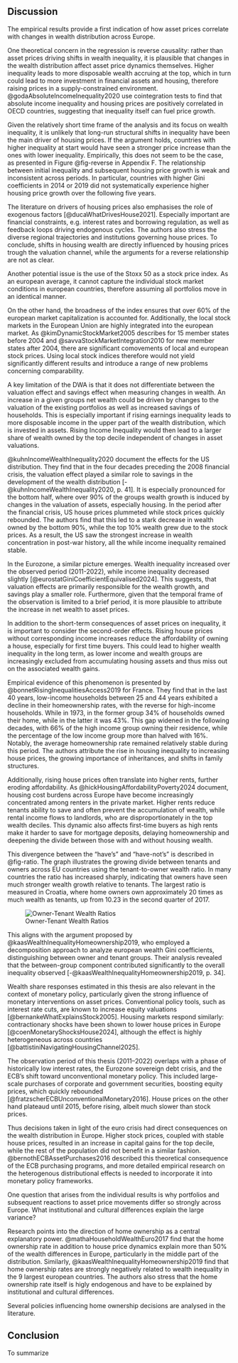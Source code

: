 ## Discussion

The empirical results provide a first indication of how asset prices correlate with changes in wealth distribution across Europe.

One theoretical concern in the regression is reverse causality: rather than asset prices driving shifts in wealth inequality, it is plausible that changes in the wealth distribution affect asset price dynamics themselves. Higher inequality leads to more disposable wealth accruing at the top, which in turn could lead to more investment in financial assets and housing, therefore raising prices in a supply-constrained environment. @godaAbsoluteIncomeInequality2020 use cointegration tests to find that absolute income inequality and housing prices are positively correlated in OECD countries, suggesting that inequality itself can fuel price growth.

Given the relatively short time frame of the analysis and its focus on wealth inequality, it is unlikely that long-run structural shifts in inequality have been the main driver of housing prices. If the argument holds, countries with higher inequality at start would have seen a stronger price increase than the ones with lower inequality. Empirically, this does not seem to be the case, as presented in Figure @fig-reverse in Appendix F. The relationship between initial inequality and subsequent housing price growth is weak and inconsistent across periods. In particular, countries with higher Gini coefficients in 2014 or 2019 did not systematically experience higher housing price growth over the following five years.

The literature on drivers of housing prices also emphasises the role of exogenous factors [@ducaWhatDrivesHouse2021]. Especially important are financial constraints, e.g. interest rates and borrowing regulation, as well as feedback loops driving endogenous cycles. The authors also stress the diverse regional trajectories and institutions governing house prices. To conclude, shifts in housing wealth are directly influenced by housing prices trough the valuation channel, while the arguments for a reverse relationship are not as clear.

Another potential issue is the use of the Stoxx 50 as a stock price index. As an european average, it cannot capture the individual stock market conditions in european countries, therefore assuming all portfolios move in an identical manner.

On the other hand, the broadness of the index ensures that over 60% of the european market capitalization is accounted for. Additionally, the local stock markets in the European Union are highly integrated into the european market. As @kimDynamicStockMarket2005 describes for 15 member states before 2004 and @savvaStockMarketIntegration2010 for new member states after 2004, there are significant comovements of local and european stock prices. Using local stock indices therefore would not yield significantly different results and introduce a range of new problems concerning comparability.

A key limitation of the DWA is that it does not differentiate between the valuation effect and savings effect when measuring changes in wealth. An increase in a given groups net wealth could be driven by changes to the valuation of the existing portfolios as well as increased savings of households. This is especially important if rising earnings inequality leads to more disposable income in the upper part of the wealth distribution, which is invested in assets. Rising Income Inequality would then lead to a larger share of wealth owned by the top decile independent of changes in asset valuations.

@kuhnIncomeWealthInequality2020 document the effects for the US distribution. They find that in the four decades preceding the 2008 financial crisis, the valuation effect played a similar role to savings in the development of the wealth distribution [-@kuhnIncomeWealthInequality2020, p. 41]. It is especially pronounced for the bottom half, where over 90% of the groups wealth growth is induced by changes in the valuation of assets, especially housing. In the period after the financial crisis, US house prices plummeted while stock prices quickly rebounded. The authors find that this led to a stark decrease in wealth owned by the bottom 90%, while the top 10% wealth grew due to the stock prices. As a result, the US saw the strongest increase in wealth concentration in post-war history, all the while income inequality remained stable. 

In the Eurozone, a similar picture emerges. Wealth inequality increased over the observed period (2011-2022), while income inequality decreased slightly [@eurostatGiniCoefficientEquivalised2024]. This suggests, that valuation effects are primarily responsible for the wealth growth, and savings play a smaller role. Furthermore, given that the temporal frame of the observation is limited to a brief period, it is more plausible to attribute the increase in net wealth to asset prices.

In addition to the short-term consequences of asset prices on inequality, it is important to consider the second-order effects. Rising house prices without corresponding income increases reduce the affordability of owning a house, especially for first time buyers. This could lead to higher wealth inequality in the long term, as lower income and wealth groups are increasingly excluded from accumulating housing assets and thus miss out on the associated wealth gains.

Empirical evidence of this phenomenon is presented by @bonnetRisingInequalitiesAccess2019 for France. They find that in the last 40 years, low-income households between 25 and 44 years exhibited a decline in their homeownership rates, with the reverse for high-income households. While in 1973, in the former group 34% of households owned their home, while in the latter it was 43%. This gap widened in the following decades, with 66% of the high income group owning their residence, while the percentage of the low income group more than halved with 16%. Notably, the average homeownership rate remained relatively stable during this period. The authors attribute the rise in housing inequality to increasing house prices, the growing importance of inheritances, and shifts in family structures.

Additionally, rising house prices often translate into higher rents, further eroding affordability. As @hickHousingAffordabilityPoverty2024 document, housing cost burdens across Europe have become increasingly concentrated among renters in the private market. Higher rents reduce tenants ability to save and often prevent the accumulation of wealth, while rental income flows to landlords, who are disproportionately in the top wealth deciles. This dynamic also affects first-time buyers as high rents make it harder to save for mortgage deposits, delaying homeownership and deepening the divide between those with and without housing wealth.

This divergence between the "have's" and "have-not's" is described in @fig-ratio. The graph illustrates the growing divide between tenants and owners across EU countries using the tenant-to-owner wealth ratio. In many countries the ratio has increased sharply, indicating that owners have seen much stronger wealth growth relative to tenants. The largest ratio is measured in Croatia, where home owners own approximately 20 times as much wealth as tenants, up from 10.23 in the second quarter of 2017. 

![Owner-Tenant Wealth Ratios](../output/desc/tenant_owner_wealth_ratio_europe.png){#fig-ratio}

This aligns with the argument proposed by @kaasWealthInequalityHomeownership2019, who employed a decomposition approach to analyze european wealth Gini coefficients, distinguishing between owner and tenant groups. Their analysis revealed that the between-group component contributed significantly to the overall inequality observed [-@kaasWealthInequalityHomeownership2019, p. 34]. 



Wealth share responses estimated in this thesis are also relevant in the context of monetary policy, particularly given the strong influence of monetary interventions on asset prices. Conventional policy tools, such as interest rate cuts, are known to increase equity valuations [@bernankeWhatExplainsStock2005]. Housing markets respond similarly: contractionary shocks have been shown to lower house prices in Europe [@coenMonetaryShocksHouse2024], although the effect is highly heterogeneous across countries [@battistiniNavigatingHousingChannel2025].

The observation period of this thesis (2011–2022) overlaps with a phase of historically low interest rates, the Eurozone sovereign debt crisis, and the ECB's shift toward unconventional monetary policy. This included large-scale purchases of corporate and government securities, boosting equity prices, which quickly rebounded [@fratzscherECBUnconventionalMonetary2016]. House prices on the other hand plateaud until 2015, before rising, albeit much slower than stock prices.

Thus decisions taken in light of the euro crisis had direct consequences on the wealth distribution in Europe. Higher stock prices, coupled with stable house prices, resulted in an increase in capital gains for the top decile, while the rest of the population did not benefit in a similar fashion. @bernothECBAssetPurchases2016 described this theoretical consequence of the ECB purchasing programs, and more detailed empirical research on the heterogenous distributional effects is needed to incorporate it into monetary policy frameworks.

One question that arises from the individual results is why portfolios and subsequent reactions to asset price movements differ so strongly across Europe. What institutional and cultural differences explain the large variance?

Research points into the direction of home ownership as a central explanatory power. @mathaHouseholdWealthEuro2017 find that the home ownership rate in addition to house price dynamics explain more than 50% of the wealth differences in Europe, particularly in the middle part of the distribution. Similarly, @kaasWealthInequalityHomeownership2019 find that home ownership rates are strongly negatively related to wealth inequality in the 9 largest european countries. The authors also stress that the home ownership rate itself is higly endogenous and have to be explained by institutional and cultural differences.

Several policies influencing home ownership decisions are analysed in the literature. 



## Conclusion

 To summarize
